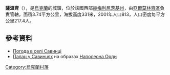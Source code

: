 {{coord|49|5|17|N|26|47|21|E|scale:100000|display=title}}

'''薩溫齊'''（{{lang-uk|Савинці}}），是[[烏克蘭|烏克蘭]]的城鎮，位於該國西部[[赫梅利尼茨基州|赫梅利尼茨基州]]，由[[亞爾莫林齊區|亞爾莫林齊區]]負責管轄，面積3.74平方公里，海拔高度331米，2001年人口813，人口密度每平方公里217.4人。

==參考資料==
* [http://weather.in.ua/ua/hmel'nickaja/23081 Погода в селі Савинці]
* [http://www.pinakoteka.zascianek.pl/Orda/Orda_Podole_R2.htm Палац у Савинцях] на образах [[Орда_Наполеон|Наполеона Орди]]

{{Ukraine-geo-stub}}
[[Category:烏克蘭村落|Category:烏克蘭村落]]